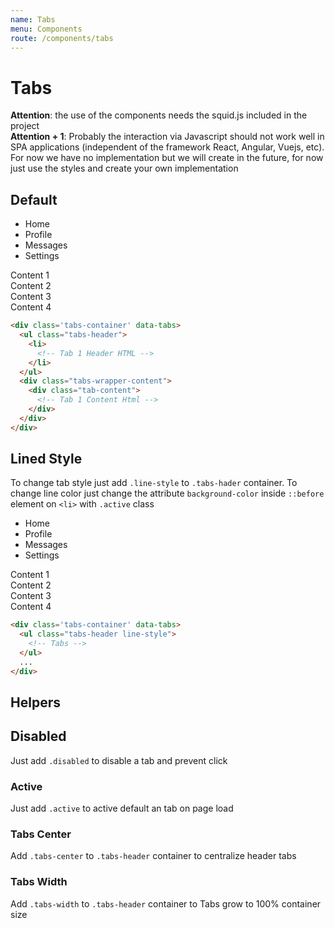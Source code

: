 ```yaml
---
name: Tabs
menu: Components
route: /components/tabs
---
```


# Tabs

<div class='box black'>
  <strong>Attention</strong>: the use of the components needs the <span class='pink'>squid.js</span> included in the project
</div>

<div class='box black'>
  <strong>Attention + 1</strong>: Probably the interaction via Javascript should not work well in SPA applications (independent of the framework React, Angular, Vuejs, etc). For now we have no implementation but we will create in the future, for now just use the styles and create your own implementation
</div>

## Default

<div class='mb-3 tabs-container box' data-tabs>
  <ul class="tabs-header">
    <li
      class='active'
    >
      Home
    </li>
    <li>
      Profile
    </li>
    <li>
      Messages
    </li>
    <li>
      Settings
    </li>
  </ul>
  <div class="tabs-wrapper-content">
    <div class="tab-content">
      Content 1
    </div>
    <div class="tab-content">
      Content 2
    </div>
    <div class="tab-content">
      Content 3
    </div>
    <div class="tab-content">
      Content 4
    </div>
  </div>
</div>

```html
<div class='tabs-container' data-tabs>
  <ul class="tabs-header">
    <li>
      <!-- Tab 1 Header HTML -->
    </li>
  </ul>
  <div class="tabs-wrapper-content">
    <div class="tab-content">
      <!-- Tab 1 Content Html -->
    </div>
  </div>
</div>
```

## Lined Style

To change tab style just add `.line-style` to `.tabs-hader` container.
To change line color just change the attribute `background-color` inside  `::before` element on `<li>` with `.active` class

<div class='mb-3 tabs-container box' data-tabs>
  <ul class="tabs-header line-style">
    <li
      class='active'
    >
      Home
    </li>
    <li>
      Profile
    </li>
    <li>
      Messages
    </li>
    <li>
      Settings
    </li>
  </ul>
  <div class="tabs-wrapper-content">
    <div class="tab-content">
      Content 1
    </div>
    <div class="tab-content">
      Content 2
    </div>
    <div class="tab-content">
      Content 3
    </div>
    <div class="tab-content">
      Content 4
    </div>
  </div>
</div>

```html
<div class='tabs-container' data-tabs>
  <ul class="tabs-header line-style">
    <!-- Tabs -->
  </ul>
  ...
</div>
```

## Helpers

## Disabled
Just add `.disabled` to disable a tab and prevent click

### Active
Just add `.active` to active default an tab on page load

### Tabs Center
Add `.tabs-center` to `.tabs-header` container to centralize header tabs

### Tabs Width
Add `.tabs-width` to `.tabs-header` container to Tabs grow to 100% container size
